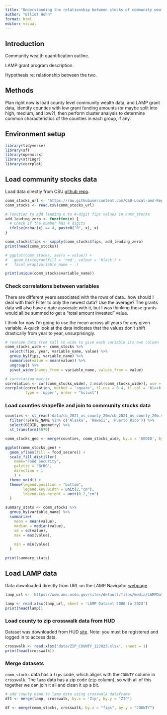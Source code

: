 ```yaml
---
title: "Understanding the relationship between stocks of community wealth and food system"
author: "Elliot Hohn"
format: html
editor: visual
---
```


## Introduction

Community wealth quantification outline.

LAMP grant program description.

Hypothesis re: relationship between the two.

## Methods

Plan right now is load county level community wealth data, and LAMP grant data, identify counties with low grant funding amounts (or maybe split into high, medium, and low?), then perform cluster analysis to determine common characteristics of the counties in each group, if any.

## Environment setup

```r
library(tidyverse)
library(sf)
library(openxlsx)
library(stringr)
library(corrplot)
```

## Load community stocks data

Load data directly from CSU [github repo](https://github.com/CSU-Local-and-Regional-Food-Systems "CSU Local and Regional Food Systems repo").

```r
comm_stocks_url <- 'https://raw.githubusercontent.com/CSU-Local-and-Regional-Food-Systems/USDA-AMS-Data-and-Metrics/main/Indicators%20of%20Community%20Wealth/community_wealth.csv'
comm_stocks <- read.csv(comm_stocks_url)

# Function to add leading 0 to 4-digit fips values in comm_stocks
add_leading_zero <- function(x) {
  # Check if the number has 4 digits
  ifelse(nchar(x) == 4, paste0("0", x), x)
}

comm_stocks$fips <- sapply(comm_stocks$fips, add_leading_zero)
print(head(comm_stocks))
```

```r
# ggplot(comm_stocks, aes(x = value)) + 
#   geom_histogram(fill = 'red', colour = 'black') + 
#   facet_wrap(variable_name ~ .)

print(unique(comm_stocks$variable_name))
```

### Check correlations between variables

There are different years associated with the rows of data...how should I deal with this? Filter to only the newest data? Use the average? The grants data will also have a date associate with it, but I was thinking those grants would all be summed to get a "total amount invested" value.

I think for now I'm going to use the mean across all years for any given variable. A quick look at the data indicates that the values don't shift drastically from year to year, unsurprisingly.

```r
# reshape data from tall to wide to give each variable its own column
comm_stocks_wide <- comm_stocks %>%
  select(fips, year, variable_name, value) %>%
  group_by(fips, variable_name) %>%
  summarise(value = mean(value)) %>%
  ungroup() %>%
  pivot_wider(names_from = variable_name, values_from = value)
```

```r
# correlation matrix
correlation <- cor(comm_stocks_wide[, 2:ncol(comm_stocks_wide)], use = "complete.obs")
corrplot(correlation, method = 'square', tl.cex = 0.4, tl.col = 'black', tl.srt = 45,
         type = 'upper', order = "hclust")
```

### Load counties shapefile and join to community stocks data

```r
counties <- st_read('data/cb_2021_us_county_20m/cb_2021_us_county_20m.shp') %>%
  filter(!STATE_NAME %in% c('Alaska', 'Hawaii', 'Puerto Rico')) %>%
  select(GEOID, geometry) %>%
  st_transform(5070)

comm_stocks_geo <- merge(counties, comm_stocks_wide, by.x = 'GEOID', by.y = 'fips')

ggplot(comm_stocks_geo) +
  geom_sf(aes(fill = food_secure)) +
  scale_fill_distiller(
    name="Food Security", 
    palette = "BrBG",
    direction = 1
    ) +
  theme_void() +
  theme(legend.position = "bottom",
        legend.key.width = unit(2,"cm"),
        legend.key.height = unit(0.2,"cm")
  )
```

```r
summary_stats <- comm_stocks %>%
  group_by(variable_name) %>%
  summarize(
    mean = mean(value),
    median = median(value),
    sd = sd(value),
    max = max(value),
    
    min = min(value)
  )

print(summary_stats)
```

## Load LAMP data

Data downloaded directly from URL on the LAMP Navigator [webpage](https://www.ams.usda.gov/data/lamp-navigator "LAMP Navigator web pagef").

```r
lamp_url <- 'https://www.ams.usda.gov/sites/default/files/media/LAMPDatasetandDataDictionary.xlsx'

lamp <- read.xlsx(lamp_url, sheet = 'LAMP Dataset 2006 to 2023')
print(head(lamp))
```

### Load county to zip crosswalk data from HUD

Dataset was downloaded from HUD [site](https://www.huduser.gov/portal/datasets/usps_crosswalk.html "HUD site"). Note: you must be registered and logged in to access data.

```r
crosswalk <- read.xlsx('data/ZIP_COUNTY_122023.xlsx', sheet = 1)
print(head(crosswalk))
```

### Merge datasets

`comm_stocks` data has a `fips` code, which aligns with the `COUNTY` column in `crosswalk`. The `lamp` data has a zip code (`zip` column), so with all of this together we can join it all and clean it up a bit.

```r
# add county name to lamp data using crosswalk dataframe
df1 <- merge(lamp, crosswalk, by.x = 'Zip', by.y = 'ZIP')
```

```r
df <- merge(comm_stocks, crosswalk, by.x = "fips", by.y = "COUNTY")
```
